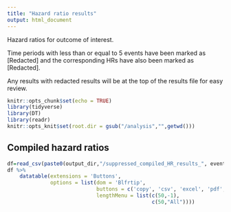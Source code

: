 ```yaml
---
title: "Hazard ratio results"
output: html_document
---
```

Hazard ratios for outcome of interest.

Time periods with less than or equal to 5 events have been marked as [Redacted] and the corresponding HRs have also been marked as [Redacted].

Any results with redacted results will be at the top of the results file for easy review.


```r
knitr::opts_chunk$set(echo = TRUE)
library(tidyverse)
library(DT)
library(readr)
knitr::opts_knit$set(root.dir = gsub("/analysis","",getwd()))
```

## Compiled hazard ratios

```r
df=read_csv(paste0(output_dir,"/suppressed_compiled_HR_results_", event_name,"_", cohort, ".csv"))
df %>%
    datatable(extensions = 'Buttons',
              options = list(dom = 'Blfrtip',
                             buttons = c('copy', 'csv', 'excel', 'pdf', 'print' ),
                             lengthMenu = list(c(50,-1),
                                               c(50,"All"))))
```


